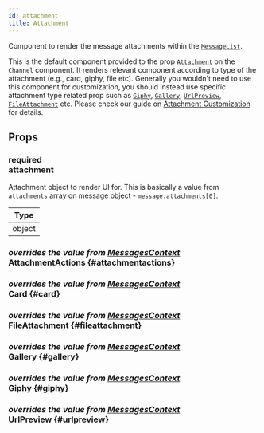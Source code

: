 ```yaml
---
id: attachment
title: Attachment
---
```



Component to render the message attachments within the [`MessageList`](./message_list.mdx).

This is the default component provided to the prop [`Attachment`](../core-components/channel.mdx#attachment) on the `Channel` component.
It renders relevant component according to type of the attachment (e.g., card, giphy, file etc). Generally you wouldn't need to use this component for customization,
you should instead use specific attachment type related prop such as [`Giphy`](../core-components/channel.mdx#giphy), [`Gallery`](../core-components/channel.mdx#gallery), [`UrlPreview`](../core-components/channel.mdx#urlpreview), [`FileAttachment`](../core-components/channel.mdx#fileattachment) etc.
Please check our guide on [Attachment Customization](../guides/attachment_customizations.mdx) for details.

## Props

### <div class="label required">required</div> **attachment**

Attachment object to render UI for. This is basically a value from `attachments` array on message object - `message.attachments[0]`.

| Type   |
| ------ |
| object |

### <div class="label description">_overrides the value from [MessagesContext](../contexts/messages_context.mdx#attachmentactions)_</div> AttachmentActions {#attachmentactions}

<AttachmentActions />

### <div class="label description">_overrides the value from [MessagesContext](../contexts/messages_context.mdx#card)_</div> Card {#card}

<Card />

### <div class="label description">_overrides the value from [MessagesContext](../contexts/messages_context.mdx#fileattachment)_</div> FileAttachment {#fileattachment}

<FileAttachment />

### <div class="label description">_overrides the value from [MessagesContext](../contexts/messages_context.mdx#gallery)_</div> Gallery {#gallery}

<Gallery />

### <div class="label description">_overrides the value from [MessagesContext](../contexts/messages_context.mdx#giphy)_</div> Giphy {#giphy}

<Giphy />

### <div class="label description">_overrides the value from [MessagesContext](../contexts/messages_context.mdx#urlpreview)_</div> UrlPreview {#urlpreview}

<UrlPreview />
